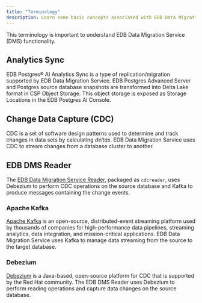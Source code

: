 ```yaml
---
title: "Terminology"
description: Learn some basic concepts associated with EDB Data Migration Service. 
---
```


This terminology is important to understand EDB Data Migration Service (DMS) functionality.

## Analytics Sync

EDB Postgres® AI Analytics Sync is a type of replication/migration supported by EDB Data Migration Service. EDB Postgres Advanced Server and Postgres source database snapshots are transformed into Delta Lake format in CSP Object Storage. This object storage is exposed as Storage Locations in the EDB Postgres AI Console.

## Change Data Capture (CDC)

CDC is a set of software design patterns used to determine and track changes in data sets by calculating *deltas*. EDB Data Migration Service uses CDC to stream changes from a database cluster to another. 

## EDB DMS Reader

The [EDB Data Migration Service Reader](./getting_started/installing/), packaged as `cdcreader`, uses Debezium to perform CDC operations on the source database and Kafka to produce messages containing the change events.

### Apache Kafka

[Apache Kafka](https://kafka.apache.org/) is an open-source, distributed-event streaming platform used by thousands of companies for high-performance data pipelines, streaming analytics, data integration, and mission-critical applications. EDB Data Migration Service uses Kafka to manage data streaming from the source to the target database.

### Debezium

[Debezium](https://debezium.io/) is a Java-based, open-source platform for CDC that is supported by the Red Hat community. The EDB DMS Reader uses Debezium to perform reading operations and capture data changes on the source database.

